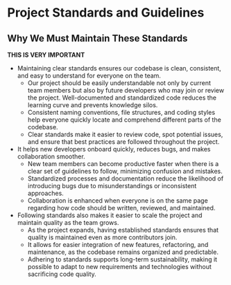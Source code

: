 # Project Standards and Guidelines 
## Why We Must Maintain These Standards
**THIS IS VERY IMPORTANT**
- Maintaining clear standards ensures our codebase is clean, consistent, and easy to understand for everyone on the team. 
    - Our project should be easily understandable not only by current team members but also by future developers who may join or review the project. Well-documented and standardized code reduces the learning curve and prevents knowledge silos.
    - Consistent naming conventions, file structures, and coding styles help everyone quickly locate and comprehend different parts of the codebase.
    - Clear standards make it easier to review code, spot potential issues, and ensure that best practices are followed throughout the project.
- It helps new developers onboard quickly, reduces bugs, and makes collaboration smoother. 
    - New team members can become productive faster when there is a clear set of guidelines to follow, minimizing confusion and mistakes.
    - Standardized processes and documentation reduce the likelihood of introducing bugs due to misunderstandings or inconsistent approaches.
    - Collaboration is enhanced when everyone is on the same page regarding how code should be written, reviewed, and maintained.
- Following standards also makes it easier to scale the project and maintain quality as the team grows.
    - As the project expands, having established standards ensures that quality is maintained even as more contributors join.
    - It allows for easier integration of new features, refactoring, and maintenance, as the codebase remains organized and predictable.
    - Adhering to standards supports long-term sustainability, making it possible to adapt to new requirements and technologies without sacrificing code quality.

